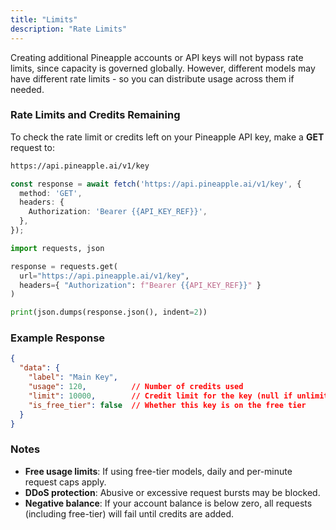 ```yaml
---
title: "Limits"
description: "Rate Limits"
---
```


<Tip>
  Creating additional Pineapple accounts or API keys will not bypass rate limits, since capacity is governed globally. However, different models may have different rate limits - so you can distribute usage across them if needed.
</Tip>

### Rate Limits and Credits Remaining

To check the rate limit or credits left on your Pineapple API key, make a **GET** request to:

```bash
https://api.pineapple.ai/v1/key
```

<CodeGroup>

```typescript typescript
const response = await fetch('https://api.pineapple.ai/v1/key', {
  method: 'GET',
  headers: {
    Authorization: 'Bearer {{API_KEY_REF}}',
  },
});
```


```python python
import requests, json

response = requests.get(
  url="https://api.pineapple.ai/v1/key",
  headers={ "Authorization": f"Bearer {{API_KEY_REF}}" }
)

print(json.dumps(response.json(), indent=2))
```

</CodeGroup>

### Example Response

```json
{
  "data": {
    "label": "Main Key",
    "usage": 120,          // Number of credits used
    "limit": 10000,        // Credit limit for the key (null if unlimited)
    "is_free_tier": false  // Whether this key is on the free tier
  }
}
```

### Notes

- **Free usage limits**: If using free-tier models, daily and per-minute request caps apply.
- **DDoS protection**: Abusive or excessive request bursts may be blocked.
- **Negative balance**: If your account balance is below zero, all requests (including free-tier) will fail until credits are added.